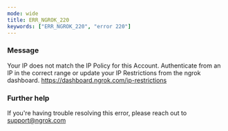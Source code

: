 ```yaml
---
mode: wide
title: ERR_NGROK_220
keywords: ["ERR_NGROK_220", "error 220"]
---
```


### Message

Your IP does not match the IP Policy for this Account. Authenticate from an IP in the correct range or update your IP Restrictions from the ngrok dashboard. https://dashboard.ngrok.com/ip-restrictions

### Further help

If you're having trouble resolving this error, please reach out to [support@ngrok.com](mailto:support@ngrok.com?subject=Help%20with%20ERR_NGROK_220)
